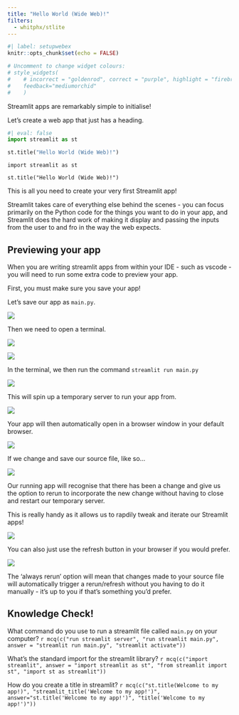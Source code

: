 ```yaml
---
title: "Hello World (Wide Web)!"
filters:
  - whitphx/stlite
---
```


```r
#| label: setupwebex
knitr::opts_chunk$set(echo = FALSE)

# Uncomment to change widget colours:
# style_widgets(
#    # incorrect = "goldenrod", correct = "purple", highlight = "firebrick",
#    feedback="mediumorchid"
#    )
```

Streamlit apps are remarkably simple to initialise!

Let's create a web app that just has a heading.

```python
#| eval: false
import streamlit as st

st.title("Hello World (Wide Web)!")
```

```stlite-python
import streamlit as st

st.title("Hello World (Wide Web)!")
```

This is all you need to create your very first Streamlit app!

Streamlit takes care of everything else behind the scenes - you can focus primarily on the Python code for the things you want to do in your app, and Streamlit does the hard work of making it display and passing the inputs from the user to and fro in the way the web expects.

## Previewing your app

When you are writing streamlit apps from within your IDE - such as vscode - you will need to run some extra code to preview your app.

First, you must make sure you save your app!

Let's save our app as `main.py`.

![](assets/2024-08-09-15-03-25.png)

Then we need to open a terminal.

![](assets/2024-08-09-14-55-13.png)

![](assets/2024-08-09-14-55-53.png)

In the terminal, we then run the command `streamlit run main.py`

![](assets/2024-08-09-15-04-01.png)

This will spin up a temporary server to run your app from.

![](assets/2024-08-09-15-04-43.png)

Your app will then automatically open in a browser window in your default browser.

![](assets/2024-08-09-15-05-10.png)

If we change and save our source file, like so...

![](assets/2024-08-09-15-06-40.png)

Our running app will recognise that there has been a change and give us the option to rerun to incorporate the new change without having to close and restart our temporary server.

This is really handy as it allows us to rapdily tweak and iterate our Streamlit apps!

![](assets/2024-08-09-15-07-34.png)

You can also just use the refresh button in your browser if you would prefer.

![](assets/2024-08-09-15-08-02.png)

The 'always rerun' option will mean that changes made to your source file will automatically trigger a rerun/refresh without you having to do it manually - it's up to you if that's something you'd prefer.


## Knowledge Check!

What command do you use to run a streamlit file called `main.py` on your computer?
`r mcq(c("run streamlit server", "run streamlit main.py", answer = "streamlit run main.py", "streamlit activate"))`

What's the standard import for the streamlit library?
`r mcq(c("import streamlit", answer = "import streamlit as st", "from streamlit import st", "import st as streamlit"))`

How do you create a title in streamlit?
`r mcq(c("st.title(Welcome to my app!)", "streamlit_title('Welcome to my app!')", answer="st.title('Welcome to my app!')", "title('Welcome to my app!')"))`
